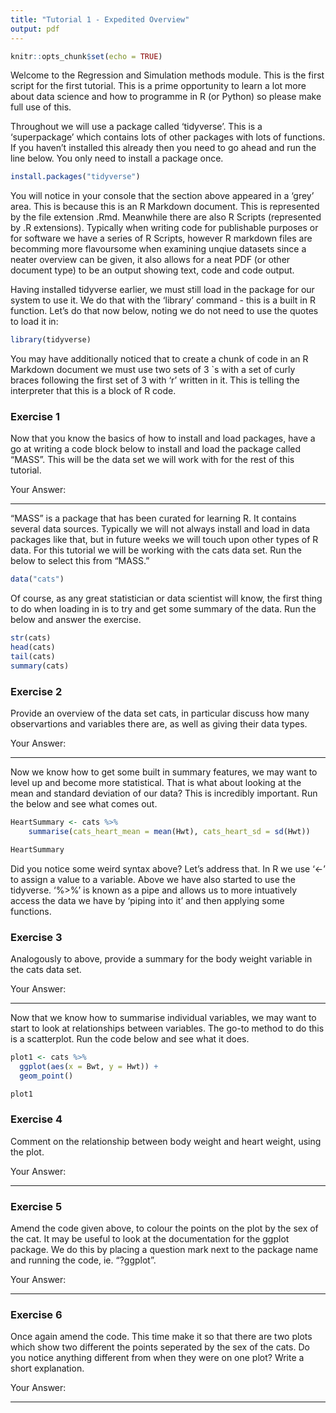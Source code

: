 ```yaml
---
title: "Tutorial 1 - Expedited Overview"
output: pdf
---
```


```r
knitr::opts_chunk$set(echo = TRUE)
```

Welcome to the Regression and Simulation methods module. This is the first script for the first tutorial. This is a prime opportunity to learn a lot more about data science and how to programme in R (or Python) so please make full use of this.

Throughout we will use a package called 'tidyverse'. This is a 'superpackage' which contains lots of other packages with lots of functions. If you haven't installed this already then you need to go ahead and run the  line below. You only need to install a package once.

```r
install.packages("tidyverse")
```

You will notice in your console that the section above appeared in a 'grey' area. This is because this is an R Markdown document. This is represented by the file extension .Rmd. Meanwhile there are also R Scripts (represented by .R extensions). Typically when writing code for publishable purposes or for software we have a series of R Scripts, however R markdown files are becomming more flavoursome when examining unqiue datasets since a neater overview can be given, it also allows for a neat PDF (or other document type) to be an output showing text, code and code output.

Having installed tidyverse earlier, we must still load in the package for our system to use it. We do that with the 'library' command - this is a built in R function. Let's do that now below, noting we do not need to use the quotes to load it in:

```r
library(tidyverse)
```

You may have additionally noticed that to create a chunk of code in an R Markdown document we must use two sets of 3 `s with a set of curly braces following the first set of 3 with 'r' written in it. This is telling the interpreter that this is a block of R code.

### Exercise 1
Now that you know the basics of how to install and load packages, have a go at writing a code block below to install and load the package called "MASS". This will be the data set we will work with for the rest of this tutorial.

Your Answer:

-------------

"MASS" is a package that has been curated for learning R. It contains several data sources. Typically we will not always install and load in data packages like that, but in future weeks we will touch upon other types of R data. For this tutorial we will be working with the cats data set. Run the below to select this from "MASS."

```r
data("cats")
```

Of course, as any great statistician or data scientist will know, the first thing to do when loading in is to try and get some summary of the data. Run the below and answer the exercise.

```r
str(cats)
head(cats)
tail(cats)
summary(cats)
```

### Exercise 2
Provide an overview of the data set cats, in particular discuss how many observartions and variables there are, as well as giving their data types.

Your Answer:

-------------

Now we know how to get some built in summary features, we may want to level up and become more statistical. That is what about looking at the mean and standard deviation of our data? This is incredibly important. Run the below and see what comes out.

```r
HeartSummary <- cats %>%
    summarise(cats_heart_mean = mean(Hwt), cats_heart_sd = sd(Hwt))

HeartSummary
```

Did you notice some weird syntax above? Let's address that. In R we use '<-' to assign a value to a variable. Above we have also started to use the tidyverse. '%>%' is known as a pipe and allows us to more intuatively access the data we have by 'piping into it' and then applying some functions.

### Exercise 3
Analogously to above, provide a summary for the body weight variable in the cats data set.

Your Answer:

-------------

Now that we know how to summarise individual variables, we may want to start to look at relationships between variables. The go-to method to do this is a scatterplot. Run the code below and see what it does.

```r
plot1 <- cats %>%
  ggplot(aes(x = Bwt, y = Hwt)) +
  geom_point()

plot1
```

### Exercise 4
Comment on the relationship between body weight and heart weight, using the plot.

Your Answer:

-------------

### Exercise 5
Amend the code given above, to colour the points on the plot by the sex of the cat. It may be useful to look at the documentation for the ggplot package. We do this by placing a question mark next to the package name and running the code, ie. "?ggplot".

Your Answer:

-------------

### Exercise 6
Once again amend the code. This time make it so that there are two plots which show two different the points seperated by the sex of the cats. Do you notice anything different from when they were on one plot? Write a short explanation.

Your Answer:

-------------